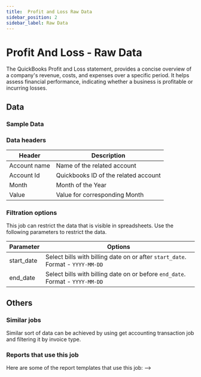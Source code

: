 ```yaml
---
title:  Profit and Loss Raw Data
sidebar_position: 2
sidebar_label: Raw Data
---
```

#  Profit And Loss - Raw Data


The QuickBooks Profit and Loss statement, provides a concise overview of a company's revenue, costs, and expenses over a specific period. It helps assess financial performance, indicating whether a business is profitable or incurring losses.

<AddJob
  template="gsheet_quickbooks_pnl_raw_data"
/>


## Data

### Sample Data

<Gsheet
  src="https://docs.google.com/spreadsheets/d/1KWa16ZCTRUdIF7LXFQzgCaBXEze4fpGWaV77tc8Q_Y8/edit#gid=2052362909"
/>



### Data headers

| Header        | Description                             |
|---------------|-----------------------------------------|
| Account name  | Name of the related account             |
| Account Id    | Quickbooks ID of the related account    |
| Month         | Month of the Year                       |
| Value         | Value for corresponding Month           |

###  Filtration options

This job can restrict the data that is visible in spreadsheets. Use the following parameters to restrict the data.

| Parameter   | Options                                                                           |
|-------------|-----------------------------------------------------------------------------------|                                                                                   
| start_date  | Select bills with billing date on or after `start_date`. Format - `YYYY-MM-DD`    |
| end_date    | Select bills with billing date on or before `end_date`. Format - `YYYY-MM-DD`     |

## Others

### Similar jobs

Similar sort of data can be achieved by using get accounting transaction job and filtering it by invoice type. 

### Reports that use this job

Here are some of the report templates that use this job: 
-->